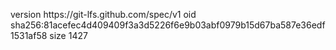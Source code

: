 version https://git-lfs.github.com/spec/v1
oid sha256:81acefec4d409409f3a3d5226f6e9b03abf0979b15d67ba587e36edf1531af58
size 1427
